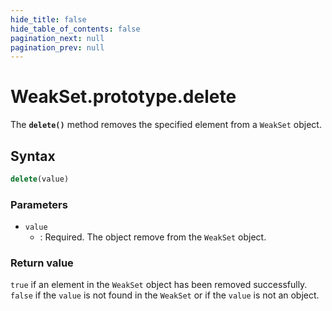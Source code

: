 ```yaml
---
hide_title: false
hide_table_of_contents: false
pagination_next: null
pagination_prev: null
---
```

# WeakSet.prototype.delete

The **`delete()`** method removes the specified element from a
`WeakSet` object.

## Syntax

```js
delete(value)
```

### Parameters

- `value`
  - : Required. The object remove from the `WeakSet` object.

### Return value

`true` if an element in the `WeakSet` object has been removed
successfully. `false` if the `value` is not found in
the `WeakSet` or if the `value` is not an object.
